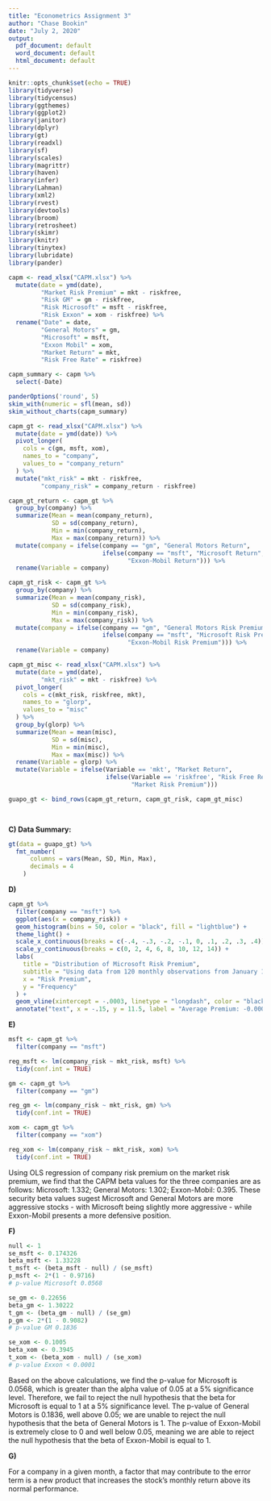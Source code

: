 ```yaml
---
title: "Econometrics Assignment 3"
author: "Chase Bookin"
date: "July 2, 2020"
output:
  pdf_document: default
  word_document: default
  html_document: default
---
```


```r
knitr::opts_chunk$set(echo = TRUE)
library(tidyverse)
library(tidycensus)
library(ggthemes)
library(ggplot2)
library(janitor)
library(dplyr)
library(gt)
library(readxl)
library(sf)
library(scales)
library(magrittr)
library(haven)
library(infer)
library(Lahman)
library(xml2)
library(rvest)
library(devtools)
library(broom)
library(retrosheet)
library(skimr)
library(knitr)
library(tinytex)
library(lubridate)
library(pander)
```


```r
capm <- read_xlsx("CAPM.xlsx") %>% 
  mutate(date = ymd(date),
         "Market Risk Premium" = mkt - riskfree,
         "Risk GM" = gm - riskfree,
         "Risk Microsoft" = msft - riskfree,
         "Risk Exxon" = xom - riskfree) %>%
  rename("Date" = date,
         "General Motors" = gm,
         "Microsoft" = msft,
         "Exxon Mobil" = xom,
         "Market Return" = mkt,
         "Risk Free Rate" = riskfree)

capm_summary <- capm %>%
  select(-Date)

panderOptions('round', 5)
skim_with(numeric = sfl(mean, sd))
skim_without_charts(capm_summary)
```

```r
capm_gt <- read_xlsx("CAPM.xlsx") %>% 
  mutate(date = ymd(date)) %>% 
  pivot_longer(
    cols = c(gm, msft, xom),
    names_to = "company",
    values_to = "company_return"
  ) %>% 
  mutate("mkt_risk" = mkt - riskfree,
         "company_risk" = company_return - riskfree)

capm_gt_return <- capm_gt %>% 
  group_by(company) %>% 
  summarize(Mean = mean(company_return),
            SD = sd(company_return),
            Min = min(company_return),
            Max = max(company_return)) %>% 
  mutate(company = ifelse(company == "gm", "General Motors Return",
                          ifelse(company == "msft", "Microsoft Return",
                                 "Exxon-Mobil Return"))) %>% 
  rename(Variable = company)

capm_gt_risk <- capm_gt %>% 
  group_by(company) %>% 
  summarize(Mean = mean(company_risk),
            SD = sd(company_risk),
            Min = min(company_risk),
            Max = max(company_risk)) %>% 
  mutate(company = ifelse(company == "gm", "General Motors Risk Premium",
                          ifelse(company == "msft", "Microsoft Risk Premium",
                                 "Exxon-Mobil Risk Premium"))) %>% 
  rename(Variable = company)

capm_gt_misc <- read_xlsx("CAPM.xlsx") %>% 
  mutate(date = ymd(date),
         "mkt_risk" = mkt - riskfree) %>% 
  pivot_longer(
    cols = c(mkt_risk, riskfree, mkt),
    names_to = "glorp",
    values_to = "misc"
  ) %>% 
  group_by(glorp) %>% 
  summarize(Mean = mean(misc),
            SD = sd(misc),
            Min = min(misc),
            Max = max(misc)) %>% 
  rename(Variable = glorp) %>% 
  mutate(Variable = ifelse(Variable == 'mkt', "Market Return",
                           ifelse(Variable == 'riskfree', "Risk Free Return",
                                  "Market Risk Premium")))

guapo_gt <- bind_rows(capm_gt_return, capm_gt_risk, capm_gt_misc)

  
```

**C) Data Summary: **
```r
gt(data = guapo_gt) %>% 
  fmt_number(
      columns = vars(Mean, SD, Min, Max),
      decimals = 4
    ) 
```
  
  
**D) **  
```r
capm_gt %>%
  filter(company == "msft") %>% 
  ggplot(aes(x = company_risk)) +
  geom_histogram(bins = 50, color = "black", fill = "lightblue") +
  theme_light() +
  scale_x_continuous(breaks = c(-.4, -.3, -.2, -.1, 0, .1, .2, .3, .4)) +
  scale_y_continuous(breaks = c(0, 2, 4, 6, 8, 10, 12, 14)) +
  labs(
    title = "Distribution of Microsoft Risk Premium",
    subtitle = "Using data from 120 monthly observations from January 1999 - December 2008",
    x = "Risk Premium",
    y = "Frequency"
  ) +
  geom_vline(xintercept = -.0003, linetype = "longdash", color = "black") +
  annotate("text", x = -.15, y = 11.5, label = "Average Premium: -0.000294")
```

**E) **
```r
msft <- capm_gt %>%
  filter(company == "msft")

reg_msft <- lm(company_risk ~ mkt_risk, msft) %>% 
  tidy(conf.int = TRUE)

gm <- capm_gt %>%
  filter(company == "gm")

reg_gm <- lm(company_risk ~ mkt_risk, gm) %>% 
  tidy(conf.int = TRUE)

xom <- capm_gt %>%
  filter(company == "xom")

reg_xom <- lm(company_risk ~ mkt_risk, xom) %>% 
  tidy(conf.int = TRUE)
```
  
Using OLS regression of company risk premium on the market risk premium, we find
that the CAPM beta values for the three companies are as follows: Microsoft:
1.332; General Motors: 1.302; Exxon-Mobil: 0.395. These security beta values
sugest Microsoft and General Motors are more aggressive stocks - with Microsoft
being slightly more aggressive - while Exxon-Mobil presents a more defensive
position.  
  
**F) **  
```r
null <- 1
se_msft <- 0.174326
beta_msft <- 1.33228
t_msft <- (beta_msft - null) / (se_msft)
p_msft <- 2*(1 - 0.9716)
# p-value Microsoft 0.0568

se_gm <- 0.22656
beta_gm <- 1.30222
t_gm <- (beta_gm - null) / (se_gm)
p_gm <- 2*(1 - 0.9082)
# p-value GM 0.1836

se_xom <- 0.1005
beta_xom <- 0.3945
t_xom <- (beta_xom - null) / (se_xom)
# p-value Exxon < 0.0001


```

Based on the above calculations, we find the p-value for Microsoft is 0.0568,
which is greater than the alpha value of 0.05 at a 5% significance level.
Therefore, we fail to reject the null hypothesis that the beta for Microsoft is equal to
1 at a 5% significance level. The p-value of General Motors is 0.1836, well
above 0.05; we are unable to reject the null hypothesis that the beta of General
Motors is 1. The p-value of Exxon-Mobil is extremely close to 0 and well below
0.05, meaning we are able to reject the null hypothesis that the beta of
Exxon-Mobil is equal to 1.  

**G) **  

For a company in a given month, a factor that may contribute to the error term is a new product that increases the stock's monthly return above its normal performance.

